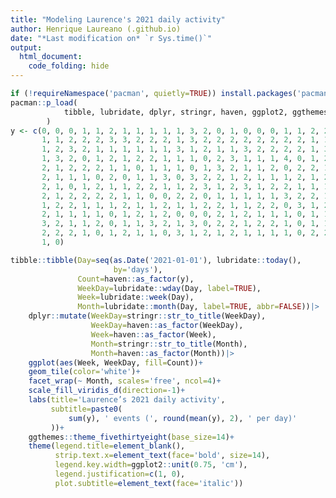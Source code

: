 ```yaml
---
title: "Modeling Laurence's 2021 daily activity"
author: Henrique Laureano (.github.io)
date: "*Last modification on* `r Sys.time()`"
output:
  html_document:
    code_folding: hide
---
```


```r

if (!requireNamespace('pacman', quietly=TRUE)) install.packages('pacman')
pacman::p_load(
            tibble, lubridate, dplyr, stringr, haven, ggplot2, ggthemes
        )
y <- c(0, 0, 0, 1, 1, 2, 1, 1, 1, 1, 1, 3, 2, 0, 1, 0, 0, 0, 1, 1, 2, 2,
       1, 1, 2, 2, 2, 3, 3, 2, 2, 2, 1, 3, 2, 2, 2, 2, 2, 2, 2, 2, 1, 1,
       1, 2, 3, 2, 1, 1, 1, 1, 1, 1, 3, 1, 2, 1, 1, 3, 2, 2, 2, 2, 1, 3,
       1, 3, 2, 0, 1, 2, 1, 2, 2, 1, 1, 1, 0, 2, 3, 1, 1, 1, 4, 0, 1, 2,
       2, 1, 2, 2, 2, 1, 1, 0, 1, 1, 1, 0, 1, 3, 2, 1, 1, 2, 0, 2, 2, 1,
       2, 1, 1, 1, 0, 2, 0, 1, 1, 3, 0, 3, 2, 2, 1, 2, 1, 1, 1, 2, 1, 2,
       2, 1, 0, 1, 2, 1, 1, 2, 2, 1, 1, 2, 3, 1, 2, 3, 1, 2, 2, 1, 1, 1,
       2, 1, 2, 2, 2, 2, 1, 1, 0, 0, 2, 2, 0, 1, 1, 1, 1, 1, 3, 2, 2, 1,
       1, 2, 2, 1, 1, 1, 2, 1, 1, 2, 1, 1, 2, 2, 1, 1, 2, 2, 0, 3, 1, 2,
       2, 1, 1, 1, 1, 0, 1, 2, 1, 2, 0, 0, 0, 2, 1, 2, 1, 1, 1, 0, 1, 1, 
       3, 2, 1, 1, 2, 0, 1, 1, 3, 2, 1, 3, 0, 2, 2, 1, 2, 2, 1, 0, 1, 1,
       2, 2, 2, 1, 0, 1, 2, 1, 1, 0, 3, 1, 2, 1, 2, 1, 1, 1, 1, 0, 2, 2,
       1, 0)

tibble::tibble(Day=seq(as.Date('2021-01-01'), lubridate::today(),
                       by='days'),
               Count=haven::as_factor(y),
               WeekDay=lubridate::wday(Day, label=TRUE), 
               Week=lubridate::week(Day), 
               Month=lubridate::month(Day, label=TRUE, abbr=FALSE))|>
    dplyr::mutate(WeekDay=stringr::str_to_title(WeekDay),
                  WeekDay=haven::as_factor(WeekDay),
                  Week=haven::as_factor(Week),
                  Month=stringr::str_to_title(Month),
                  Month=haven::as_factor(Month))|>
    ggplot(aes(Week, WeekDay, fill=Count))+ 
    geom_tile(color='white')+ 
    facet_wrap(~ Month, scales='free', ncol=4)+ 
    scale_fill_viridis_d(direction=-1)+
    labs(title='Laurence’s 2021 daily activity',
         subtitle=paste0(
             sum(y), ' events (', round(mean(y), 2), ' per day)'
         ))+
    ggthemes::theme_fivethirtyeight(base_size=14)+
    theme(legend.title=element_blank(),
          strip.text.x=element_text(face='bold', size=14),
          legend.key.width=ggplot2::unit(0.75, 'cm'),
          legend.justification=c(1, 0),
          plot.subtitle=element_text(face='italic'))

```
